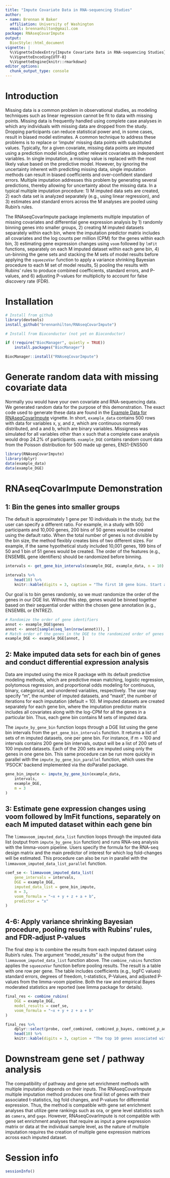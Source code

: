 ```yaml
---
title: "Impute Covariate Data in RNA-sequencing Studies"
author:
- name: Brennan H Baker
  affiliation: University of Washington
  email: brennanhilton@gmail.com
package: RNAseqCovarImpute
output:
  BiocStyle::html_document
vignette: |
  %\VignetteIndexEntry{Impute Covariate Data in RNA-sequencing Studies}
  %\VignetteEncoding{UTF-8}
  %\VignetteEngine{knitr::rmarkdown}
editor_options: 
  chunk_output_type: console
---
```


# Introduction

Missing data is a common problem in observational studies, as modeling techniques such as linear regression cannot be fit to data with missing points. Missing data is frequently handled using complete case analyses in which any individuals with missing data are dropped from the study. Dropping participants can reduce statistical power and, in some cases, result in biased model estimates. A common technique to address these problems is to replace or ‘impute’ missing data points with substituted values. Typically, for a given covariate, missing data points are imputed using a prediction model including other relevant covariates as independent variables. In single imputation, a missing value is replaced with the most likely value based on the predictive model. However, by ignoring the uncertainty inherent with predicting missing data, single imputation methods can result in biased coefficients and over-confident standard errors. Multiple imputation addresses this problem by generating several predictions, thereby allowing for uncertainty about the missing data. In a typical multiple imputation procedure: 1) M imputed data sets are created, 2) each data set is analyzed separately (e.g., using linear regression), and 3) estimates and standard errors across the M analyses are pooled using Rubin’s rules. 

The RNAseqCovarImpute package implements multiple imputation of missing covariates and differential gene expression analysis by 1) randomly binning genes into smaller groups, 2) creating M imputed datasets separately within each bin, where the imputation predictor matrix includes all covariates and the log counts per million (CPM) for the genes within each bin, 3) estimating gene expression changes using `voom` followed by `lmFit` functions, separately on each M imputed dataset within each gene bin, 4) un-binning the gene sets and stacking the M sets of model results before applying the `squeezeVar` function to apply a variance shrinking Bayesian procedure to each M set of model results, 5) pooling the results with Rubins’ rules to produce combined coefficients, standard errors, and P-values, and 6) adjusting P-values for multiplicity to account for false discovery rate (FDR). 


# Installation

```r
# Install from github
library(devtools)
install_github("brennanhilton/RNAseqCovarImpute")

# Install from Bioconductor (not yet on Bioconductor)

if (!require("BiocManager", quietly = TRUE))
    install.packages("BiocManager")

BiocManager::install("RNAseqCovarImpute")
```

# Generate random data with missing covariate data

Normally you would have your own covariate and RNA-sequencing data. We generated random data for the purpose of this demonstration. The exact code used to generate these data are found in the [Example Data for RNAseqCovarImpute](Example_Data_for_RNAseqCovarImpute.html) vignette. In short, `example_data` contains 500 rows with data for variables x, y, and z, which are continuous normally distributed, and a and b, which are binary variables. Missigness was simulated for all variables other than x such that a complete case analysis would drop 24.2% of participants. `example_DGE` contains random count data from the Poisson distribution for 500 made up genes, ENS1-ENS500
```r
library(RNAseqCovarImpute)
library(dplyr)
data(example_data)
data(example_DGE)
```

# RNAseqCovarImpute Demonstration

## 1: Bin the genes into smaller groups
The default is approximately 1 gene per 10 individuals in the study, but the user can specify a different ratio. For example, in a study with 500 participants and 10,000 genes, 200 bins of 50 genes would be created using the default ratio. When the total number of genes is not divisible by the bin size, the method flexibly creates bins of two different sizes. For example, if the same hypothetical study included 10,001 genes, 199 bins of 50 and 1 bin of 51 genes would be created. The order of the features (e.g., ENSEMBL gene identifiers) should be randomized before binning. 

```r
intervals <- get_gene_bin_intervals(example_DGE, example_data, n = 10)
```

```r
intervals %>%
    head(10) %>%
    knitr::kable(digits = 3, caption = "The first 10 gene bins. Start and end columns indicate row numbers for the beginning and end of each bin. Number indicates the number of genes in each bin.")
```

Our goal is to bin genes randomly, so we must randomize the order of the genes in our DGE list. Without this step, genes would be binned together based on their sequential order within the chosen gene annotation (e.g., ENSEMBL or ENTREZ). 

```r
# Randomize the order of gene identifiers
annot <- example_DGE$genes
annot <- annot[sample(seq_len(nrow(annot))), ]
# Match order of the genes in the DGE to the randomized order of genes in the annotation
example_DGE <- example_DGE[annot, ]
```

## 2: Make imputed data sets for each bin of genes and conduct differential expression analysis

Data are imputed using the mice R package with its default predictive modeling methods, which are predictive mean matching, logistic regression, polytomous regression, and proportional odds modeling for continuous, binary, categorical, and unordered variables, respectively. The user may specify “m”, the number of imputed datasets, and “maxit”, the number of iterations for each imputation (default = 10). M imputed datasets are created separately for each gene bin, where the imputation predictor matrix includes all covariates along with the log-CPM for all the genes in a particular bin. Thus, each gene bin contains M sets of imputed data. 

The `impute_by_gene_bin` function loops through a DGE list using the gene bin intervals from the `get_gene_bin_intervals` function. It returns a list of sets of m imputed datasets, one per gene bin. For instance, if m = 100 and intervals contains 200 gene bin intervals, output will be a list of 200 sets of 100 imputed datasets. Each of the 200 sets are imputed using only the genes in one gene bin. This same procedure can be run more quickly in parallel with the `impute_by_gene_bin_parallel` function, which uses the 'PSOCK' backend implemented via the doParallel package.
```r
gene_bin_impute <- impute_by_gene_bin(example_data,
    intervals,
    example_DGE,
    m = 3
)
```

## 3: Estimate gene expression changes using voom followed by lmFit functions, separately on each M imputed dataset within each gene bin

The `limmavoom_imputed_data_list` function loops through the imputed data list (output from `impute_by_gene_bin` function) and runs RNA-seq analysis with the limma-voom pipeline. Users specify the formula for the RNA-seq design matrix and the main predictor of interest for which log fold-changes will be estimated. This procedure can also be run in parallel with the `limmavoom_imputed_data_list_parallel` function. 
```r
coef_se <- limmavoom_imputed_data_list(
    gene_intervals = intervals,
    DGE = example_DGE,
    imputed_data_list = gene_bin_impute,
    m = 3,
    voom_formula = "~x + y + z + a + b",
    predictor = "x"
)
```

## 4-6: Apply variance shrinking Bayesian procedure, pooling results with Rubins’ rules, and FDR-adjust P-values

The final step is to combine the results from each imputed dataset using Rubin's rules. The argument "model_results" is the output from the `limmavoom_imputed_data_list` function above. The `combine_rubins` function applies the `squeezeVar` function before pooling results. The result is a table with one row per gene. The table includes coefficients (e.g., logFC values) standard errors, degrees of freedom, t-statistics, P-Values, and adjusted P-values from the limma-voom pipeline. Both the raw and empirical Bayes moderated statistics are reported (see limma package for details). 
```r
final_res <- combine_rubins(
    DGE = example_DGE,
    model_results = coef_se,
    voom_formula = "~x + y + z + a + b"
)
```


```r
final_res %>%
    dplyr::select(probe, coef_combined, combined_p_bayes, combined_p_adj_bayes) %>%
    head(10) %>%
    knitr::kable(digits = 3, caption = "The top 10 genes associated with predictor x sorted by lowest P-value")
```

# Downstream gene set / pathway analysis

The compatibility of pathway and gene set enrichment methods with multiple imputation depends on their inputs. The RNAseqCovarImpute multiple imputation method produces one final list of genes with their associated t-statistics, log fold changes, and P-values for differential expression. Thus, the method is compatible with gene set enrichment analyses that utilize gene rankings such as ora, or gene level statistics such as `camera`, and `gage`. However, RNAseqCovarImpute is not compatible with gene set enrichment analyses that require as input a gene expression matrix or data at the individual sample level, as the nature of multiple imputation requires the creation of multiple gene expression matrices across each imputed dataset.

# Session info {.unnumbered}

```r
sessionInfo()
```


